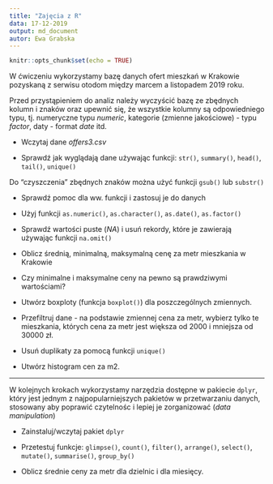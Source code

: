 ```yaml
---
title: "Zajęcia z R"
data: 17-12-2019
output: md_document
autor: Ewa Grabska
---
```


```r
knitr::opts_chunk$set(echo = TRUE)
```

W ćwiczeniu wykorzystamy bazę danych ofert mieszkań w Krakowie pozyskaną z serwisu otodom między marcem a listopadem 2019 roku.

Przed przystąpieniem do analiz należy wyczyścić bazę ze zbędnych kolumn i znaków oraz upewnić się, że wszystkie kolumny są odpowiedniego typu, tj. numeryczne typu *numeric*, kategorie (zmienne jakościowe) - typu _factor_, daty - format _date_ itd.

* Wczytaj dane _offers3.csv_ 

* Sprawdź jak wyglądają dane używając funkcji: ``str()``, ``summary()``, ``head()``, ``tail()``, ``unique()``

Do "czyszczenia" zbędnych znaków można użyć funkcji ``gsub()`` lub ``substr()``

* Sprawdź pomoc dla ww. funkcji i zastosuj je do danych

* Użyj funkcji ``as.numeric()``, ``as.character()``, ``as.date()``, ``as.factor()``

* Sprawdź wartości puste (*NA*) i usuń rekordy, które je zawierają używając funkcji ``na.omit()``


* Oblicz średnią, minimalną, maksymalną cenę za metr mieszkania w Krakowie

* Czy minimalne i maksymalne ceny na pewno są prawdziwymi wartościami?

* Utwórz boxploty (funkcja ``boxplot()``) dla poszczególnych zmiennych.

* Przefiltruj dane - na podstawie zmiennej cena za metr, wybierz tylko te mieszkania, których cena za metr jest większa od 2000 i mniejsza od 30000 zł.


* Usuń duplikaty za pomocą funkcji ``unique()``

* Utwórz histogram cen za m2. 

***


W kolejnych krokach wykorzystamy narzędzia dostępne w pakiecie ``dplyr``, który jest jednym z najpopularniejszych pakietów w przetwarzaniu danych, stosowany aby poprawić czytelnośc i lepiej je zorganizować (*data manipulation*)


* Zainstaluj/wczytaj pakiet ``dplyr``

* Przetestuj funkcje: ``glimpse()``, ``count()``, ``filter()``, ``arrange()``, ``select()``, ``mutate()``, ``summarise()``, ``group_by()``

* Oblicz średnie ceny za metr dla dzielnic i dla miesięcy.



